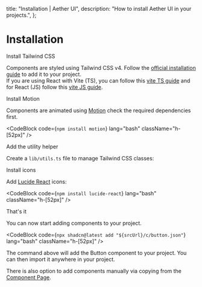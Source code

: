  title: "Installation | Aether UI",
  description: "How to install Aether UI in your projects.",
};


# Installation

<Steps>

<Step>Install Tailwind CSS</Step>

Components are styled using Tailwind CSS v4. Follow the [official installation guide](https://tailwindcss.com/docs/installation) to add it to your project. <br/>
If you are using React with Vite (TS), you can follow this [vite TS guide](https://ui.shadcn.com/docs/installation/vite) and for React (JS) follow this [vite JS guide](https://setup-shadcn-reactjs.hashnode.dev/step-by-step-guide-setting-up-shadcn-in-react-js-without-typescript).

<Step>Install Motion</Step>

Components are animated using [Motion](https://motion.dev/) check the required dependencies first.

<CodeBlock code={`npm install motion`} lang="bash" className="h-[52px]" />

<Step>Add the utility helper</Step>

Create a `lib/utils.ts` file to manage Tailwind CSS classes:

<CodeBlock filePath="./src/lib/utils.ts" lang="ts" className="h-fit" />

<Step>Install icons</Step>

Add [Lucide React](https://lucide.dev/) icons:

<CodeBlock code={`npm install lucide-react`} lang="bash" className="h-[52px]" />

<Step>That's it</Step>

You can now start adding components to your project.

<CodeBlock
  code={`npx shadcn@latest add "${srcUrl}/c/button.json"`}
  lang="bash"
  className="h-[52px]"
/>

The command above will add the Button component to your project. You can then import it anywhere in your project.

There is also option to add components manually via copying from the [Component Page](/docs/button/#installation).

</Steps>

<PrevNextBtn current="installation" />
